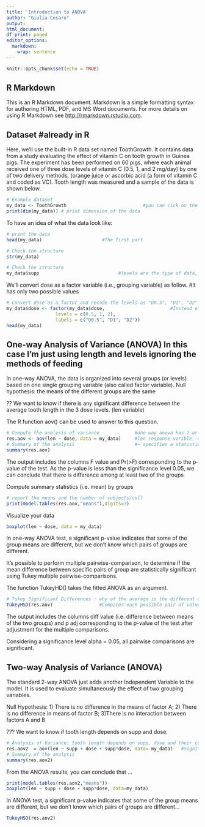 ```yaml
---
title: 'Introduction to ANOVA'
author: "Giulia Cesaro"
output:
html_document:
df_print: paged
editor_options: 
  markdown: 
    wrap: sentence
---
```


```r
knitr::opts_chunk$set(echo = TRUE)

```

## R Markdown

This is an R Markdown document.
Markdown is a simple formatting syntax for authoring HTML, PDF, and MS Word documents.
For more details on using R Markdown see <http://rmarkdown.rstudio.com>.

## Dataset                        #already in R

Here, we'll use the built-in R data set named ToothGrowth.
It contains data from a study evaluating the effect of vitamin C on tooth growth in Guinea pigs.
The experiment has been performed on 60 pigs, where each animal received one of three dose levels of vitamin C (0.5, 1, and 2 mg/day) by one of two delivery methods, (orange juice or ascorbic acid (a form of vitamin C and coded as VC).
Tooth length was measured and a sample of the data is shown below.

```r
# Example dataset
my_data <- ToothGrowth                            #you can cick on the variable to open it
print(dim(my_data)) # print dimension of the data
```

To have an idea of what the data look like:

```r
# print the data
head(my_data)                      #The first part
```

```r
# Check the structure
str(my_data)
```

```r
# Check the structure
my_data$supp                             #levels are the type of data, useful if the number is limited
```

We'll convert dose as a factor variable (i.e., grouping variable) as follow. #It has only two possible values

```r
# Convert dose as a factor and recode the levels as "D0.5", "D1", "D2"
my_data$dose <- factor(my_data$dose,                        #Instead of displayng 0.5,1, 2 i change them in an arbitraty string
                  levels = c(0.5, 1, 2),
                  labels = c("D0.5", "D1", "D2"))
head(my_data)
```

## One-way Analysis of Variance (ANOVA) In this case I'm just using length and levels ignoring the methods of feeding

In one-way ANOVA, the data is organized into several groups (or levels) based on one single grouping variable (also called factor variable).
Null hypothesis: the means of the different groups are the same

?? We want to know if there is any significant difference between the average tooth length in the 3 dose levels. (len variable)

The R function aov() can be used to answer to this question.

```r
# Compute the analysis of variance             #one way anova has 2 or more levels
res.aov <- aov(len ~ dose, data = my_data)     #len response varible, dose the independent variable
# Summary of the analysis                      #~ specifies a statistic function where the left is the "target" (dependent) and the right one is the independent variable ("predictors")
summary(res.aov)
```

The output includes the columns F value and Pr(\>F) corresponding to the p-value of the test.
As the p-value is less than the significance level 0.05, we can conclude that there is difference among at least two of the groups

Compute summary statistics (i.e. mean) by groups
```r
# report the means and the number of subjects/cell
print(model.tables(res.aov,"means"),digits=3) 
```

Visualize your data

```r
boxplot(len ~ dose, data = my_data) 
```

In one-way ANOVA test, a significant p-value indicates that some of the group means are different, but we don't know which pairs of groups are different.

It's possible to perform multiple pairwise-comparison, to determine if the mean difference between specific pairs of group are statistically significant using Tukey multiple pairwise-comparisons.

The function TukeyHD() takes the fitted ANOVA as an argument.

```r
# Tukey Significant Differences : why of the average is the different one?
TukeyHSD(res.aov)                 #Compares each possible pair of values
```

The output includes the columns diff value (i.e. difference between means of the two groups) and p adj corresponding to the p-value of the test after adjustment for the multiple comparisons.

Considering a significance level alpha = 0.05, all pairwise comparisons are significant.

## Two-way Analysis of Variance (ANOVA)

The standard 2-way ANOVA just adds another Independent Variable to the model.
It is used to evaluate simultaneously the effect of two grouping variables.

Null Hypothesis: 1) There is no difference in the means of factor A; 2) There is no difference in means of factor B; 3)There is no interaction between factors A and B

??? We want to know if tooth length depends on supp and dose.

```r
# Analysis of Variance: tooth length depends on supp, dose and their combined effect
res.aov2  = aov(len ~ supp + dose + supp*dose, data= my_data)   #Significa valuta len separatamente su sup, su dose e sull'interazione di sup e dose, il + e il * sono solo sintassi
# Summary of the analysis
summary(res.aov2)                                    
```

From the ANOVA results, you can conclude that ...

```r
print(model.tables(res.aov2,"means"))
boxplot(len ~ supp + dose + supp*dose, data=my_data) 
```

In ANOVA test, a significant p-value indicates that some of the group means are different, but we don't know which pairs of groups are different...

```r
TukeyHSD(res.aov2)
```
